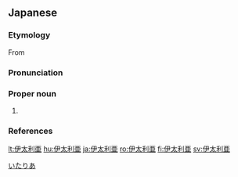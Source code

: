 ==Japanese==
{{ja-kanjitab|い|た|り|あ|yomi=o}}

===Etymology===
From {{etyl|it|ja|sort=いたりあ}} {{m|it|Italia}}

===Pronunciation===
{{ja-pron|イタリア|acc=h|acc_ref=SMK5|y=o}}

===Proper noun===
{{ja-pos|proper|イタリア}}

# {{rare spelling of|イタリア|sort=いたりあ|lang=ja}}

===References===
<references/>

[[Category:Japanese terms spelled with ateji|いたりあ]]
{{catlangcode|ja|Italy|Countries of Europe|sort=いたりあ}}

[[lt:伊太利亜]]
[[hu:伊太利亜]]
[[ja:伊太利亜]]
[[ro:伊太利亜]]
[[fi:伊太利亜]]
[[sv:伊太利亜]]